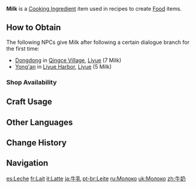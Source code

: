 {{For|the event item|Milk (Of Drink A-Dreaming)}}
{{Item Infobox
|id           = 100078
|image        = Item Milk.png
|type         = Cooking Ingredients
|invCategory  = Materials
|description  = Sweet and fragrant cow's milk. Don't waste a single drop, not even that one rolling down your chin.
|source1      = {{Sold By}}
}}
'''Milk''' is a [[Cooking Ingredient]] item used in recipes to create [[Food]] items.

==How to Obtain==
The following NPCs give Milk after following a certain dialogue branch for the first time:
*[[Dongdong]] in [[Qingce Village]], [[Liyue]] (7 Milk)
*[[Yong'an]] in [[Liyue Harbor]], [[Liyue]] (5 Milk)

===Shop Availability===
{{Shop Availability}}

==Craft Usage==
{{Craft Usage}}

==Other Languages==
{{Other Languages
|default_hidden = 1
|en      = Milk
|zhs     = 牛奶
|zhs_rm  = Niúnǎi
|zht     = 牛奶
|zht_rm  = Niúnǎi
|ja      = 牛乳
|ja_rm   = Gyuunyuu
|ko      = 우유
|ko_rm   = Uyu
|es      = Leche
|fr      = Lait
|ru      = Молоко
|th      = Milk
|vi      = Sữa
|de      = Milch
|id      = Milk
|pt      = Leite
|tr      = Süt
|it      = Latte
}}

==Change History==
{{Change History|1.0}}

==Navigation==
{{Material Navbox|type=Crafting Materials}}

[[es:Leche]]
[[fr:Lait]]
[[it:Latte]]
[[ja:牛乳]]
[[pt-br:Leite]]
[[ru:Молоко]]
[[uk:Молоко]]
[[zh:牛奶]]